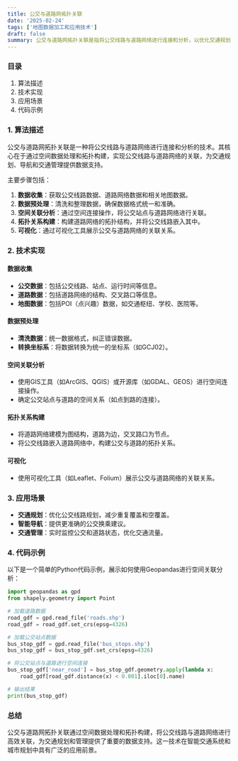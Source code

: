 ```yaml
---
title: 公交与道路网拓扑关联
date: '2025-02-24'
tags: ['地图数据加工和应用技术']
draft: false
summary: 公交与道路网拓扑关联是指将公交线路与道路网络进行连接和分析，以优化交通规划和管理。通过空间关联和拓扑构建，可以实现公交线路与道路的高效关联，提升交通系统的智能化水平。
---
```


### 目录

1. 算法描述
2. 技术实现
3. 应用场景
4. 代码示例

### 1. 算法描述

公交与道路网拓扑关联是一种将公交线路与道路网络进行连接和分析的技术。其核心在于通过空间数据处理和拓扑构建，实现公交线路与道路网络的关联，为交通规划、导航和交通管理提供数据支持。

主要步骤包括：

1. **数据收集**：获取公交线路数据、道路网络数据和相关地图数据。
2. **数据预处理**：清洗和整理数据，确保数据格式统一和准确。
3. **空间关联分析**：通过空间连接操作，将公交站点与道路网络进行关联。
4. **拓扑关系构建**：构建道路网络的拓扑结构，并将公交线路嵌入其中。
5. **可视化**：通过可视化工具展示公交与道路网络的关联关系。

### 2. 技术实现

#### 数据收集

- **公交数据**：包括公交线路、站点、运行时间等信息。
- **道路数据**：包括道路网络的结构、交叉路口等信息。
- **地图数据**：包括POI（点兴趣）数据，如交通枢纽、学校、医院等。

#### 数据预处理

- **清洗数据**：统一数据格式，纠正错误数据。
- **转换坐标系**：将数据转换为统一的坐标系（如GCJ02）。

#### 空间关联分析

- 使用GIS工具（如ArcGIS、QGIS）或开源库（如GDAL、GEOS）进行空间连接操作。
- 确定公交站点与道路的空间关系（如点到路的连接）。

#### 拓扑关系构建

- 将道路网络建模为图结构，道路为边，交叉路口为节点。
- 将公交线路嵌入道路网络中，构建公交与道路的拓扑关系。

#### 可视化

- 使用可视化工具（如Leaflet、Folium）展示公交与道路网络的关联关系。

### 3. 应用场景

- **交通规划**：优化公交线路规划，减少重复覆盖和空覆盖。
- **智能导航**：提供更准确的公交换乘建议。
- **交通管理**：实时监控公交和道路状态，优化交通流量。

### 4. 代码示例

以下是一个简单的Python代码示例，展示如何使用Geopandas进行空间关联分析：

```python
import geopandas as gpd
from shapely.geometry import Point

# 加载道路数据
road_gdf = gpd.read_file('roads.shp')
road_gdf = road_gdf.set_crs(epsg=4326)

# 加载公交站点数据
bus_stop_gdf = gpd.read_file('bus_stops.shp')
bus_stop_gdf = bus_stop_gdf.set_crs(epsg=4326)

# 将公交站点与道路进行空间连接
bus_stop_gdf['near_road'] = bus_stop_gdf.geometry.apply(lambda x:
    road_gdf[road_gdf.distance(x) < 0.001].iloc[0].name)

# 输出结果
print(bus_stop_gdf)
```

### 总结

公交与道路网拓扑关联通过空间数据处理和拓扑构建，将公交线路与道路网络进行高效关联，为交通规划和管理提供了重要的数据支持。这一技术在智能交通系统和城市规划中具有广泛的应用前景。
